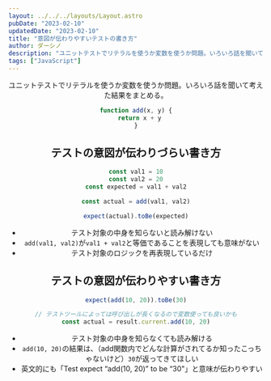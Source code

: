 ```yaml
---
layout: ../../../layouts/Layout.astro
pubDate: "2023-02-10"
updatedDate: "2023-02-10"
title: "意図が伝わりやすいテストの書き方"
author: ダーシノ
description: "ユニットテストでリテラルを使うか変数を使うか問題。いろいろ話を聞いて考えた結果をまとめる。"
tags: ["JavaScript"]
---
```



<Header {...frontmatter} />


ユニットテストでリテラルを使うか変数を使うか問題。いろいろ話を聞いて考えた結果をまとめる。

```js
function add(x, y) {
  return x + y
}
```

## テストの意図が伝わりづらい書き方

```js
const val1 = 10
const val2 = 20
const expected = val1 + val2

const actual = add(val1, val2)

expect(actual).toBe(expected)
```

- テスト対象の中身を知らないと読み解けない
- `add(val1, val2)`が`val1 + val2`と等価であることを表現しても意味がない
- テスト対象のロジックを再表現しているだけ


## テストの意図が伝わりやすい書き方

```js
expect(add(10, 20)).toBe(30)

// テストツールによっては呼び出しが長くなるので変数使っても良いかも
const actual = result.current.add(10, 20)
```

- テスト対象の中身を知らなくても読み解ける
- `add(10, 20)`の結果は、（add関数内でどんな計算がされてるか知ったこっちゃないけど）`30`が返ってきてほしい
- 英文的にも「Test expect “add(10, 20)” to be “30"」と意味が伝わりやすい
